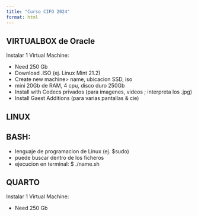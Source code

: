 ```yaml
---
title: "Curso CIFO 2024"
format: html
---
```


## VIRTUALBOX de Oracle

Instalar 1 Virtual Machine:

-   Need 250 Gb
-   Download .ISO (ej. Linux Mint 21.2)
-   Create new machine\> name, ubicacion SSD, iso
-   mini 20Gb de RAM, 4 cpu, disco duro 250Gb
-   Install with Codecs privados (para imagenes, videos ; interpreta los .jpg)
-   Install Gaest Additions (para varias pantallas & cie)

## LINUX

## BASH: 
-   lenguaje de programacion de Linux (ej. \$sudo)
-   puede buscar dentro de los ficheros
-   ejecucion en terminal: $ ./name.sh

## QUARTO

Instalar 1 Virtual Machine:

-   Need 250 Gb